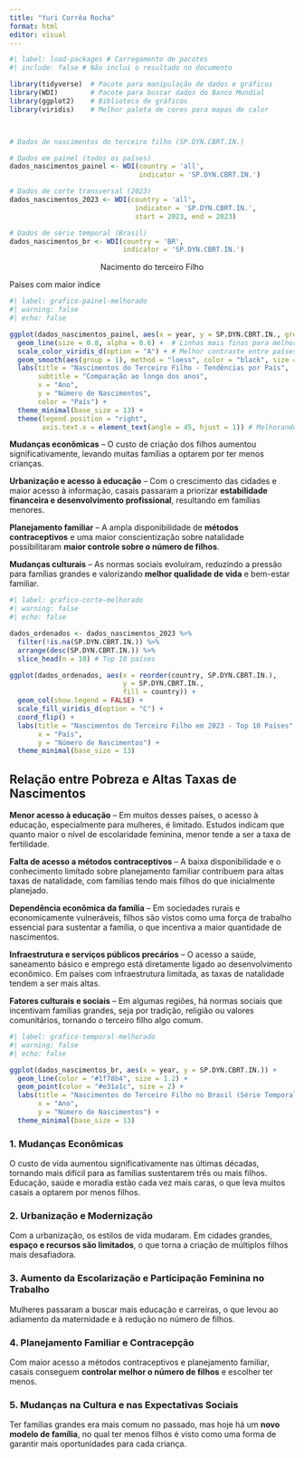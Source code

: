 ---
title: "Yuri Corrêa Rocha"
format: html
editor: visual
---

```{r}
#| label: load-packages # Carregamento de pacotes
#| include: false # Não inclui o resultado no documento

library(tidyverse)  # Pacote para manipulação de dados e gráficos
library(WDI)        # Pacote para buscar dados do Banco Mundial
library(ggplot2)    # Biblioteca de gráficos
library(viridis)    # Melhor paleta de cores para mapas de calor



# Dados de nascimentos do terceiro filho (SP.DYN.CBRT.IN.)

# Dados em painel (todos os países)
dados_nascimentos_painel <- WDI(country = 'all',
                                indicator = 'SP.DYN.CBRT.IN.')

# Dados de corte transversal (2023)
dados_nascimentos_2023 <- WDI(country = 'all',
                               indicator = 'SP.DYN.CBRT.IN.',
                               start = 2023, end = 2023)

# Dados de série temporal (Brasil)
dados_nascimentos_br <- WDI(country = 'BR',
                            indicator = 'SP.DYN.CBRT.IN.')

```

<center>Nacimento do terceiro Filho</center>

Paises com maior indice

```{r}
#| label: grafico-painel-melhorado
#| warning: false
#| echo: false

ggplot(dados_nascimentos_painel, aes(x = year, y = SP.DYN.CBRT.IN., group = country, color = country)) +
  geom_line(size = 0.8, alpha = 0.6) +  # Linhas mais finas para melhorar visualização
  scale_color_viridis_d(option = "A") + # Melhor contraste entre países
  geom_smooth(aes(group = 1), method = "loess", color = "black", size = 1.2, se = FALSE) + # Linha de tendência
  labs(title = "Nascimentos do Terceiro Filho - Tendências por País",
       subtitle = "Comparação ao longo dos anos",
       x = "Ano",
       y = "Número de Nascimentos",
       color = "País") +
  theme_minimal(base_size = 13) +
  theme(legend.position = "right",
        axis.text.x = element_text(angle = 45, hjust = 1)) # Melhorando leitura do eixo X

```

**Mudanças econômicas** – O custo de criação dos filhos aumentou significativamente, levando muitas famílias a optarem por ter menos crianças.

**Urbanização e acesso à educação** – Com o crescimento das cidades e maior acesso à informação, casais passaram a priorizar **estabilidade financeira e desenvolvimento profissional**, resultando em famílias menores.

**Planejamento familiar** – A ampla disponibilidade de **métodos contraceptivos** e uma maior conscientização sobre natalidade possibilitaram **maior controle sobre o número de filhos**.

**Mudanças culturais** – As normas sociais evoluíram, reduzindo a pressão para famílias grandes e valorizando **melhor qualidade de vida** e bem-estar familiar.

```{r}
#| label: grafico-corte-melhorado
#| warning: false
#| echo: false

dados_ordenados <- dados_nascimentos_2023 %>% 
  filter(!is.na(SP.DYN.CBRT.IN.)) %>%
  arrange(desc(SP.DYN.CBRT.IN.)) %>%
  slice_head(n = 10) # Top 10 países

ggplot(dados_ordenados, aes(x = reorder(country, SP.DYN.CBRT.IN.), 
                            y = SP.DYN.CBRT.IN., 
                            fill = country)) +
  geom_col(show.legend = FALSE) +
  scale_fill_viridis_d(option = "C") +
  coord_flip() +
  labs(title = "Nascimentos do Terceiro Filho em 2023 - Top 10 Países",
       x = "País",
       y = "Número de Nascimentos") +
  theme_minimal(base_size = 13)


```

## **Relação entre Pobreza e Altas Taxas de Nascimentos**

**Menor acesso à educação** – Em muitos desses países, o acesso à educação, especialmente para mulheres, é limitado. Estudos indicam que quanto maior o nível de escolaridade feminina, menor tende a ser a taxa de fertilidade.

**Falta de acesso a métodos contraceptivos** – A baixa disponibilidade e o conhecimento limitado sobre planejamento familiar contribuem para altas taxas de natalidade, com famílias tendo mais filhos do que inicialmente planejado.

**Dependência econômica da família** – Em sociedades rurais e economicamente vulneráveis, filhos são vistos como uma força de trabalho essencial para sustentar a família, o que incentiva a maior quantidade de nascimentos.

**Infraestrutura e serviços públicos precários** – O acesso a saúde, saneamento básico e emprego está diretamente ligado ao desenvolvimento econômico. Em países com infraestrutura limitada, as taxas de natalidade tendem a ser mais altas.

**Fatores culturais e sociais** – Em algumas regiões, há normas sociais que incentivam famílias grandes, seja por tradição, religião ou valores comunitários, tornando o terceiro filho algo comum.

```{r}
#| label: grafico-temporal-melhorado
#| warning: false
#| echo: false

ggplot(dados_nascimentos_br, aes(x = year, y = SP.DYN.CBRT.IN.)) +
  geom_line(color = "#1f78b4", size = 1.2) +
  geom_point(color = "#e31a1c", size = 2) +
  labs(title = "Nascimentos do Terceiro Filho no Brasil (Série Temporal)",
       x = "Ano",
       y = "Número de Nascimentos") +
  theme_minimal(base_size = 13)

```

### **1. Mudanças Econômicas**

O custo de vida aumentou significativamente nas últimas décadas, tornando mais difícil para as famílias sustentarem três ou mais filhos. Educação, saúde e moradia estão cada vez mais caras, o que leva muitos casais a optarem por menos filhos.

### **2. Urbanização e Modernização**

Com a urbanização, os estilos de vida mudaram. Em cidades grandes, **espaço e recursos são limitados**, o que torna a criação de múltiplos filhos mais desafiadora.

### **3. Aumento da Escolarização e Participação Feminina no Trabalho**

Mulheres passaram a buscar mais educação e carreiras, o que levou ao adiamento da maternidade e à redução no número de filhos.

### **4. Planejamento Familiar e Contracepção**

Com maior acesso a métodos contraceptivos e planejamento familiar, casais conseguem **controlar melhor o número de filhos** e escolher ter menos.

### **5. Mudanças na Cultura e nas Expectativas Sociais**

Ter famílias grandes era mais comum no passado, mas hoje há um **novo modelo de família**, no qual ter menos filhos é visto como uma forma de garantir mais oportunidades para cada criança.
